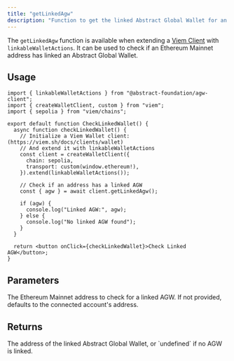 ```yaml
---
title: "getLinkedAgw"
description: "Function to get the linked Abstract Global Wallet for an Ethereum Mainnet address."
---
```


The `getLinkedAgw` function is available when extending a [Viem Client](https://viem.sh/docs/clients/custom.html) with `linkableWalletActions`. It can be used to check if an Ethereum Mainnet address has linked an Abstract Global Wallet.

## Usage

```tsx
import { linkableWalletActions } from "@abstract-foundation/agw-client";
import { createWalletClient, custom } from "viem";
import { sepolia } from "viem/chains";

export default function CheckLinkedWallet() {
  async function checkLinkedWallet() {
    // Initialize a Viem Wallet client: (https://viem.sh/docs/clients/wallet)
    // And extend it with linkableWalletActions
    const client = createWalletClient({
      chain: sepolia,
      transport: custom(window.ethereum!),
    }).extend(linkableWalletActions());

    // Check if an address has a linked AGW
    const { agw } = await client.getLinkedAgw();

    if (agw) {
      console.log("Linked AGW:", agw);
    } else {
      console.log("No linked AGW found");
    }
  }

  return <button onClick={checkLinkedWallet}>Check Linked AGW</button>;
}
```

## Parameters

<ResponseField name="address" type="Address">
  The Ethereum Mainnet address to check for a linked AGW. If not provided, defaults to the connected account's address.
</ResponseField>

## Returns

<ResponseField name="agw" type="Address | undefined">
  The address of the linked Abstract Global Wallet, or `undefined` if no AGW is linked.
</ResponseField>
